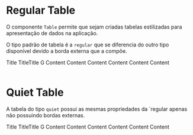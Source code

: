 

<Meta title="Data Display|Table" />

# Regular Table

O componente `Table` permite que sejam criadas tabelas estilizadas para apresentação de dados na aplicação.

O tipo padrão de tabela é a `regular` que se diferencia do outro tipo disponível devido a borda externa que a compõe.

<Preview>
  <Story name="Regular" parameters={{
    design: {
      type: 'figma',
      url: 'https://www.figma.com/file/O3bKxIcsj2rc1FNIRclJyT/Saturn-System?node-id=484%3A8489'
    }
  }}>
    <ThemeProvider>
      <Table type="regular">
    <TableHeader>
      <Checkbox />
      Title
    </TableHeader>
    <TableHeader>Title</TableHeader>
    <TableHeader>Title</TableHeader>
    <TableBody>
      <TableRow>
        <TableData>
          <Checkbox />
          <Avatar>G</Avatar>
          Content
        </TableData>
        <TableData>Content</TableData>
        <TableData>Content</TableData>
      </TableRow>
      <TableRow>
        <TableData>
          <Checkbox />
          Content
        </TableData>
        <TableData>Content</TableData>
        <TableData>Content</TableData>
      </TableRow>
    </TableBody>
  </Table>
    </ThemeProvider>
  </Story>
</Preview>

<Props of={Table} />



# Quiet Table

A tabela do tipo `quiet` possui as mesmas propriedades da `regular apenas não possuindo bordas externas.

<Preview>
  <Story name="Quiet" parameters={{
    design: {
      type: 'figma',
      url: 'https://www.figma.com/file/O3bKxIcsj2rc1FNIRclJyT/Saturn-System?node-id=484%3A8489'
    }
  }}>
    <ThemeProvider>
      <Table type="quiet">
    <TableHeader>
      <Checkbox />
      Title
    </TableHeader>
    <TableHeader>Title</TableHeader>
    <TableHeader>Title</TableHeader>
    <TableBody>
      <TableRow>
        <TableData>
          <Checkbox />
          <Avatar>G</Avatar>
          Content
        </TableData>
        <TableData>Content</TableData>
        <TableData>Content</TableData>
      </TableRow>
      <TableRow>
        <TableData>
          <Checkbox />
          Content
        </TableData>
        <TableData>Content</TableData>
        <TableData>Content</TableData>
      </TableRow>
    </TableBody>
  </Table>
    </ThemeProvider>
  </Story>
</Preview>

<Props of={Table} />
